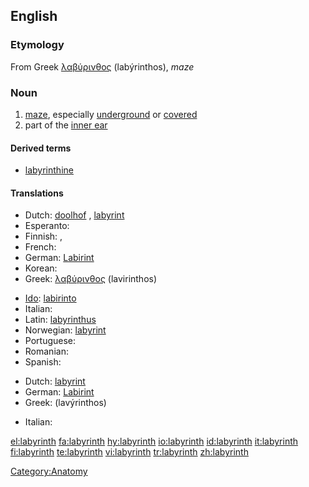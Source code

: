 {{wikipedia}}
==English==

===Etymology===
From Greek [[λαβύρινθος]] (labýrinthos), ''maze''

===Noun===
{{en-noun}}

# [[maze]], especially [[underground]] or [[covered]]
# part of the [[inner ear]]

====Derived terms====
*[[labyrinthine]]

====Translations====
{{trans-top|maze}}
* Dutch: [[doolhof]] {{m}}, [[labyrint]] {{n}}
* Esperanto: {{t-|eo|labirinto|xs=Esperanto}}
* Finnish: {{t+|fi|labyrintti}}, {{t+|fi|sokkelo}}
* French: {{t-|fr|labyrinthe}}
* German: [[Labirint]] {{n}}
* Korean: {{t-|ko|미로|sc=Hang}}
* Greek: [[λαβύρινθος]] (lavirinthos) {{m}}
{{trans-mid}}
* [[Ido]]: [[labirinto]]
* Italian: {{t+|it|labirinto|m}}
* Latin: [[labyrinthus]]
* Norwegian: [[labyrint]] {{m}}
* Portuguese: {{t-|pt|labirinto|m}}
* Romanian: {{t-|ro|labirint}}
* Spanish: {{t-|es|laberinto|m}}
{{trans-bottom}}

{{trans-top|part of inner ear}}
* Dutch: [[labyrint]] {{n}}
* German: [[Labirint]] {{n}}
* Greek: {{t|el|λαβύρινθος|m|sc=Grek}} (lavýrinthos)
{{trans-mid}}
* Italian: {{t+|it|labirinto|m}}
{{trans-bottom}}

[[Category:Anatomy]]

[[el:labyrinth]]
[[fa:labyrinth]]
[[hy:labyrinth]]
[[io:labyrinth]]
[[id:labyrinth]]
[[it:labyrinth]]
[[fi:labyrinth]]
[[te:labyrinth]]
[[vi:labyrinth]]
[[tr:labyrinth]]
[[zh:labyrinth]]